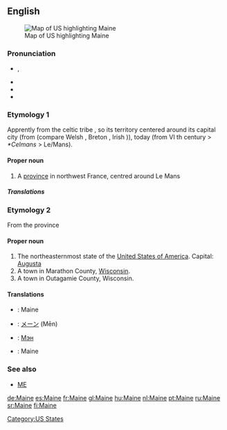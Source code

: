 {{also|maine}}
{{wikipedia|dab=Maine (disambiguation)|Maine}}
{{wikipedia|Maine, Marathon County, Wisconsin}}
{{wikipedia|Maine, Outagamie County, Wisconsin}}
==English==
[[Image:Map of USA highlighting Maine.png|thumb|right|Map of US highlighting Maine]]

===Pronunciation===
* {{IPA|/meɪn/}}, {{SAMPA|/meIn/}}
* {{audio|en-us-Maine.ogg|Audio (US)}}
* {{rhymes|eɪn}}
* {{homophones|main|mane}}

===Etymology 1===
{{wikipedia|Maine (province)}}
Apprently from the celtic tribe {{term|aulerci cenomanni|lang=fr}}, so its territory centered around its capital city  {{term|Vindinon||white place|lang=fr}} (from {{etyl|cel|fr}} {{term||vindo-|white|lang=cel}} (compare Welsh {{term|gwyn|lang=cy}}, Breton {{term|gwen|lang=br}}, Irish {{term|finn|lang=ga}})), today {{term|le Mans|lang=fr}} (from {{term|Cenomannis|lang=fro}} VI th century > ''*Celmans'' > Le/Mans).

====Proper noun====
{{en-proper noun}}

# A [[province]] in northwest France, centred around Le Mans

=====Translations=====
{{trans-top|province}}
{{trans-mid}}
{{trans-bottom}}

===Etymology 2===
From the {{etyl|fr}} province

====Proper noun====
{{wikipedia|Maine|Maine (US state)}}
{{en-proper noun}}

# The northeasternmost state of the [[United States of America]]. Capital: [[Augusta]]
# A town in Marathon County, [[Wisconsin]].
# A town in Outagamie County, Wisconsin.

====Translations====
{{trans-top|US State}}
{{trans-mid}}
{{trans-bottom}}

{{checktrans-top}}
* {{ttbc|French}}: Maine {{f}}
* {{ttbc|Japanese}}: [[メーン]] (Mēn)
{{trans-mid}}
* {{ttbc| Russian}}: [[Мэн]] {{IPAchar|(Mɛn)}}
* {{ttbc| Spanish}}: Maine
{{trans-bottom}}

===See also===
* [[ME]]

[[Category:US States]]

[[de:Maine]]
[[es:Maine]]
[[fr:Maine]]
[[gl:Maine]]
[[hu:Maine]]
[[nl:Maine]]
[[pt:Maine]]
[[ru:Maine]]
[[sr:Maine]]
[[fi:Maine]]